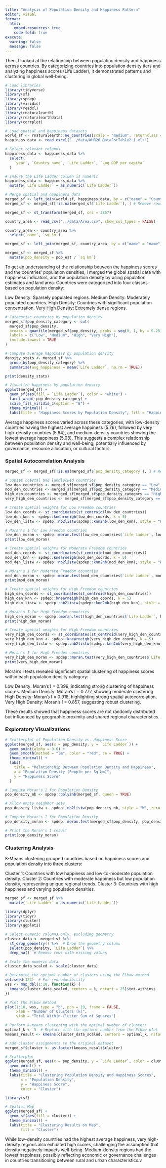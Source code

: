 ```yaml
---
title: "Analysis of Population Density and Happiness Pattern"
editor: visual
format:
  html:
    embed-resources: true
    code-fold: true
execute:
  warning: false
  message: false
---
```


Then, I looked at the relationship between population density and happiness across countries. By categorizing countries into population density tiers and analyzing happiness scores (Life Ladder), it demonstrated patterns and clustering in global well-being.


```r
# Load libraries
library(tidyverse)
library(sf)
library(spdep)
library(viridis)
library(readxl)
library(rnaturalearth)
library(rnaturalearthdata)
library(corrplot)
```

```r
# Load spatial and happiness datasets
world_sf <- rnaturalearth::ne_countries(scale = "medium", returnclass = "sf")
happiness_data <- read_excel("../data/WHR20_DataForTable2.1.xls")
```

```r
# Select relevant columns
happiness_data <- happiness_data %>%
  select(
    `year`, `Country name`, `Life Ladder`, `Log GDP per capita`
  )

```

```r
# Ensure the Life Ladder column is numeric
happiness_data <- happiness_data %>%
  mutate(`Life Ladder` = as.numeric(`Life Ladder`))
```

```r
# Merge spatial and happiness data
merged_sf <- left_join(world_sf, happiness_data, by = c("name" = "Country name"))
merged_sf <- merged_sf[!is.na(merged_sf$`Life Ladder`), ] # Remove rows with missing happiness scores

```

```r
merged_sf <- st_transform(merged_sf, crs = 3857)
```

```r
country_area <- read_csv("../data/Area.csv", show_col_types = FALSE)
```

```r
country_area <- country_area %>% 
  select(`name`, `sq km`)
```

```r
merged_sf <- left_join(merged_sf, country_area, by = c("name" = "name"))
```

```r
merged_sf <- merged_sf %>%
  mutate(pop_density = pop_est / `sq km`)
```

To get an understanding of the relationship between the happiness scores and the countries' population densities, I merged the global spatial data with happiness indicators, and the population density by using population estimates and land area. Countries were categorized into four classes based on population density:

Low Density: Sparsely populated regions.
Medium Density: Moderately populated countries.
High Density: Countries with significant population concentration.
Very High Density: Extremely dense regions.

```r
# Categorize countries by population density
merged_sf$pop_density_category <- cut(
  merged_sf$pop_density,
  breaks = quantile(merged_sf$pop_density, probs = seq(0, 1, by = 0.25), na.rm = TRUE),
  labels = c("Low", "Medium", "High", "Very High"),
  include.lowest = TRUE
)

# Compute average happiness by population density
density_stats <- merged_sf %>%
  group_by(pop_density_category) %>%
  summarize(avg_happiness = mean(`Life Ladder`, na.rm = TRUE))

print(density_stats)

# Visualize happiness by population density
ggplot(merged_sf) +
  geom_sf(aes(fill = `Life Ladder`), color = "white") +
  facet_wrap(~pop_density_category) +
  scale_fill_viridis_c(option = "B") +
  theme_minimal() +
  labs(title = "Happiness Scores by Population Density", fill = "Happiness Score")

```

Average happiness scores varied across these categories, with low-density countries having the highest average happiness (5.76), followed by very high-density countries (5.64), and medium-density countries showing the lowest average happiness (5.08). This suggests a complex relationship between population density and well-being, potentially influenced by governance, resource allocation, or cultural factors.

### Spatial Autocorrelation Analysis

```r
merged_sf <- merged_sf[!is.na(merged_sf$`pop_density_category`), ] # Remove rows with missing happiness scores
```

```r
# Subset coastal and landlocked countries
low_den_countries <- merged_sf[merged_sf$pop_density_category == "Low", ]
mod_den_countries <- merged_sf[merged_sf$pop_density_category == "Medium", ]
high_den_countries <- merged_sf[merged_sf$pop_density_category == "High", ]
very_high_den_countries <- merged_sf[merged_sf$pop_density_category == "Very High", ]

# Create spatial weights for Low Freedom countries
low_den_coords <- st_coordinates(st_centroid(low_den_countries))
low_den_knn <- spdep::knearneigh(low_den_coords, k = 5)
low_den_listw <- spdep::nb2listw(spdep::knn2nb(low_den_knn), style = "W")

# Moran's I for Low Freedom countries
low_den_moran <- spdep::moran.test(low_den_countries$`Life Ladder`, low_den_listw)
print(low_den_moran)

# Create spatial weights for Moderate Freedom countries
mod_den_coords <- st_coordinates(st_centroid(mod_den_countries))
mod_den_knn <- spdep::knearneigh(mod_den_coords, k = 5)
mod_den_listw <- spdep::nb2listw(spdep::knn2nb(mod_den_knn), style = "W")

# Moran's I for Moderate Freedom countries
mod_den_moran <- spdep::moran.test(mod_den_countries$`Life Ladder`, mod_den_listw)
print(mod_den_moran)

# Create spatial weights for High Freedom countries
high_den_coords <- st_coordinates(st_centroid(high_den_countries))
high_den_knn <- spdep::knearneigh(high_den_coords, k = 5)
high_den_listw <- spdep::nb2listw(spdep::knn2nb(high_den_knn), style = "W")

# Moran's I for High Freedom countries
high_den_moran <- spdep::moran.test(high_den_countries$`Life Ladder`, high_den_listw)
print(high_den_moran)

# Create spatial weights for High Freedom countries
very_high_den_coords <- st_coordinates(st_centroid(very_high_den_countries))
very_high_den_knn <- spdep::knearneigh(very_high_den_coords, k = 5)
very_high_den_listw <- spdep::nb2listw(spdep::knn2nb(very_high_den_knn), style = "W")

# Moran's I for High Freedom countries
very_high_den_moran <- spdep::moran.test(very_high_den_countries$`Life Ladder`, very_high_den_listw)
print(very_high_den_moran)
```

Moran's I tests revealed significant spatial clustering of happiness scores within each population density category:

Low Density: Moran's I = 0.899, indicating strong clustering of happiness scores.
Medium Density: Moran's I = 0.777, showing moderate clustering.
High Density: Moran's I = 0.918, highlighting strong spatial autocorrelation.
Very High Density: Moran's I = 0.857, suggesting robust clustering.

These results showed that happiness scores are not randomly distributed but influenced by geographic proximity and shared regional characteristics.

### Exploratory Visualizations

```r
# Scatterplot of Population Density vs. Happiness Score
ggplot(merged_sf, aes(x = pop_density, y = `Life Ladder`)) +
  geom_point(alpha = 0.6) +
  geom_smooth(method = "lm", color = "red", se = TRUE) +
  theme_minimal() +
  labs(
    title = "Relationship Between Population Density and Happiness",
    x = "Population Density (People per Sq Km)",
    y = "Happiness Score"
  )

```

```r
# Compute Moran's I for Population Density
pop_density_nb <- spdep::poly2nb(merged_sf, queen = TRUE)

# Allow empty neighbor sets
pop_density_listw <- spdep::nb2listw(pop_density_nb, style = "W", zero.policy = TRUE)

# Compute Moran's I for Population Density
pop_density_moran <- spdep::moran.test(merged_sf$pop_density, pop_density_listw, zero.policy = TRUE)

# Print the Moran's I result
print(pop_density_moran)

```

### Clustering Analysis

K-Means clustering grouped countries based on happiness scores and population density into three clusters:

Cluster 1: Countries with low happiness and low-to-moderate population density.
Cluster 2: Countries with moderate happiness but low population density, representing unique regional trends.
Cluster 3: Countries with high happiness and varying population densities.


```r
merged_sf <- merged_sf %>%
  mutate(`Life Ladder` = as.numeric(`Life Ladder`))

```

```r
library(dplyr)
library(tidyr)
library(cluster)
library(ggplot2)

# Select numeric columns only, excluding geometry
cluster_data <- merged_sf %>%
  st_drop_geometry() %>%  # Drop the geometry column
  select(pop_density, `Life Ladder`) %>%
  drop_na()  # Remove rows with missing values

# Scale the numeric data
cluster_data_scaled <- scale(cluster_data)

```

```r
# Determine the optimal number of clusters using the Elbow method
set.seed(123)  # For reproducibility
wss <- map_dbl(1:10, function(k) {
  kmeans(cluster_data_scaled, centers = k, nstart = 25)$tot.withinss
})

# Plot the Elbow method
plot(1:10, wss, type = "b", pch = 19, frame = FALSE,
     xlab = "Number of Clusters (k)",
     ylab = "Total Within-Cluster Sum of Squares")

# Perform k-means clustering with the optimal number of clusters
optimal_k <- 3  # Replace with the optimal number from the Elbow plot
kmeans_result <- kmeans(cluster_data_scaled, centers = optimal_k, nstart = 25)

# Add cluster assignments to the original dataset
merged_sf$cluster <- as.factor(kmeans_result$cluster)
```

```r
# Scatterplot
ggplot(merged_sf, aes(x = pop_density, y = `Life Ladder`, color = cluster)) +
  geom_point() +
  theme_minimal() +
  labs(title = "Clustering Population Density and Happiness Scores",
       x = "Population Density",
       y = "Happiness Score",
       color = "Cluster")

```

```r
library(sf)

# Spatial Map
ggplot(merged_sf) +
  geom_sf(aes(fill = cluster)) +
  theme_minimal() +
  labs(title = "Clustering Results on Map",
       fill = "Cluster")

```

While low-density countries had the highest average happiness, very high-density regions also exhibited high scores, challenging the assumption that density negatively impacts well-being.
Medium-density regions had the lowest happiness, possibly reflecting economic or governance challenges in countries transitioning between rural and urban characteristics.v